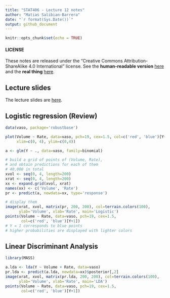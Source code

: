 ```yaml
---
title: "STAT406 - Lecture 12 notes"
author: "Matias Salibian-Barrera"
date: "`r format(Sys.Date())`"
output: github_document
---
```


```r
knitr::opts_chunk$set(echo = TRUE)
```

#### LICENSE
These notes are released under the 
"Creative Commons Attribution-ShareAlike 4.0 International" license. 
See the **human-readable version** [here](https://creativecommons.org/licenses/by-sa/4.0/)
and the **real thing** [here](https://creativecommons.org/licenses/by-sa/4.0/legalcode). 

## Lecture slides

The lecture slides are [here](STAT406-17-lecture-12-preliminary.pdf).

## Logistic regression (Review)

```r
data(vaso, package='robustbase')

plot(Volume ~ Rate, data=vaso, pch=19, cex=1.5, col=c('red', 'blue')[Y+1],
     xlim=c(0, 4), ylim=c(0,4))

a <- glm(Y ~ ., data=vaso, family=binomial)

# build a grid of points of (Volume, Rate),
# and obtain predictions for each of them 
# 40,000 in total
xvol <- seq(0, 4, length=200)
xrat <- seq(0, 4, length=200)
xx <- expand.grid(xvol, xrat)
names(xx) <- c('Volume', 'Rate')
pr <- predict(a, newdata=xx, type='response')

# display them
image(xrat, xvol, matrix(pr, 200, 200), col=terrain.colors(100),
      ylab='Volume', xlab='Rate', main='Logistic')
points(Volume ~ Rate, data=vaso, pch=19, cex=1.5, 
       col=c('red', 'blue')[Y+1])
# Y = 1 corresponds to blue points
# higher probabilities are displayed with lighter colors
```

## Linear Discriminant Analysis

```r
library(MASS)

a.lda <- lda(Y ~ Volume + Rate, data=vaso)
pr.lda <- predict(a.lda, newdata=xx)$posterior[,2]
image(xrat, xvol, matrix(pr.lda, 200, 200), col=terrain.colors(100),
      ylab='Volume', xlab='Rate', main='LDA')
points(Volume ~ Rate, data=vaso, pch=19, cex=1.5, 
       col=c('red', 'blue')[Y+1])
```


